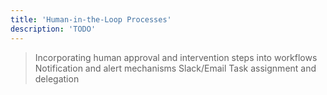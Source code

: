 ```yaml
---
title: 'Human-in-the-Loop Processes'
description: 'TODO'
---
```


> Incorporating human approval and intervention steps into workflows
> Notification and alert mechanisms
> Slack/Email
> Task assignment and delegation
